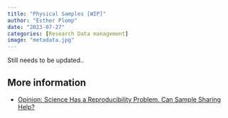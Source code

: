 ```yaml
---
title: "Physical Samples [WIP]"
author: "Esther Plomp"
date: "2023-07-27"
categories: [Research Data management]
image: "metadata.jpg"
---
```


Still needs to be updated..

## More information

-   [Opinion: Science Has a Reproducibility Problem. Can Sample Sharing Help?](https://undark.org/2023/07/27/science-has-a-reproducibility-problem-can-sample-sharing-help/)
